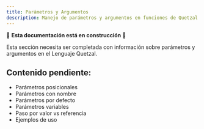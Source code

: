 ```yaml
---
title: Parámetros y Argumentos
description: Manejo de parámetros y argumentos en funciones de Quetzal
---
```


🚧 **Esta documentación está en construcción** 🚧

Esta sección necesita ser completada con información sobre parámetros y argumentos en el Lenguaje Quetzal.

## Contenido pendiente:
- Parámetros posicionales
- Parámetros con nombre
- Parámetros por defecto
- Parámetros variables
- Paso por valor vs referencia
- Ejemplos de uso
